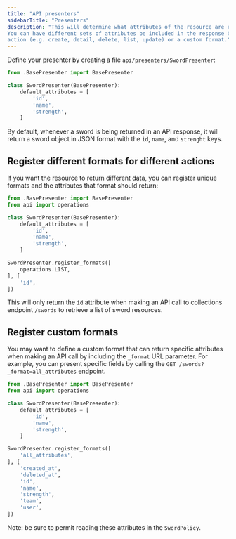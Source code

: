 ```yaml
---
title: "API presenters"
sidebarTitle: "Presenters"
description: "This will determine what attributes of the resource are returned to the client in the response.
You can have different sets of attributes be included in the response based on the
action (e.g. create, detail, delete, list, update) or a custom format."
---
```


Define your presenter by creating a file `api/presenters/SwordPresenter`:

```python
from .BasePresenter import BasePresenter

class SwordPresenter(BasePresenter):
    default_attributes = [
        'id',
        'name',
        'strength',
    ]
```

By default, whenever a sword is being returned in an API response, it will return a sword object in
JSON format with the `id`, `name`, and `strenght` keys.

## Register different formats for different actions

If you want the resource to return different data, you can register unique formats and the
attributes that format should return:

```python
from .BasePresenter import BasePresenter
from api import operations

class SwordPresenter(BasePresenter):
    default_attributes = [
        'id',
        'name',
        'strength',
    ]

SwordPresenter.register_formats([
    operations.LIST,
], [
    'id',
])
```

This will only return the `id` attribute when making an API call to collections endpoint
`/swords` to retrieve a list of sword resources.

## Register custom formats

You may want to define a custom format that can return specific attributes when making an API
call by including the `_format` URL parameter. For example, you can present specific fields by
calling the `GET /swords?_format=all_attributes` endpoint.

```python
from .BasePresenter import BasePresenter
from api import operations

class SwordPresenter(BasePresenter):
    default_attributes = [
        'id',
        'name',
        'strength',
    ]

SwordPresenter.register_formats([
    'all_attributes',
], [
    'created_at',
    'deleted_at',
    'id',
    'name',
    'strength',
    'team',
    'user',
])
```

Note: be sure to permit reading these attributes in the `SwordPolicy`.
